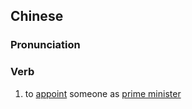 ==Chinese==
{{zh-forms}}

===Pronunciation===
{{zh-pron
|m=fēngxiàng
|cat=v
}}

===Verb===
{{zh-verb}}

# to [[appoint]] someone as [[prime minister]]